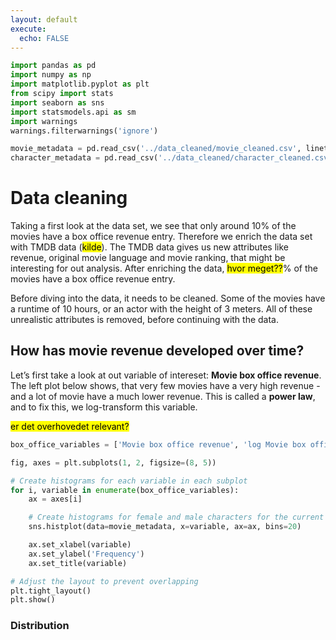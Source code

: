 ```yaml
---
layout: default
execute:
  echo: FALSE
---
```


```python
import pandas as pd
import numpy as np
import matplotlib.pyplot as plt
from scipy import stats
import seaborn as sns
import statsmodels.api as sm
import warnings
warnings.filterwarnings('ignore')
```

```python
movie_metadata = pd.read_csv('../data_cleaned/movie_cleaned.csv', lineterminator='\n')
character_metadata = pd.read_csv('../data_cleaned/character_cleaned.csv')
```

# Data cleaning

Taking a first look at the data set, we see that only around 10% of the movies have a box office revenue entry. Therefore we enrich the data set with TMDB data (<mark>kilde</mark>). The TMDB data gives us new attributes like revenue, original movie language and movie ranking, that might be interesting for out analysis. After enriching the data, <mark>hvor meget??</mark>% of the movies have a box office revenue entry.

Before diving into the data, it needs to be cleaned. Some of the movies have a runtime of 10 hours, or an actor with the height of 3 meters. All of these unrealistic attributes is removed, before continuing with the data.

## How has movie revenue developed over time?

Let's first take a look at out variable of intereset: **Movie box office revenue**. The left plot below shows, that very few movies have a very high revenue - and a lot of movie have a much lower revenue. This is called a **power law**, and to fix this, we log-transform this variable.

<mark>er det overhovedet relevant?</mark>


```python
box_office_variables = ['Movie box office revenue', 'log Movie box office revenue']

fig, axes = plt.subplots(1, 2, figsize=(8, 5))

# Create histograms for each variable in each subplot
for i, variable in enumerate(box_office_variables):
    ax = axes[i]

    # Create histograms for female and male characters for the current variable
    sns.histplot(data=movie_metadata, x=variable, ax=ax, bins=20)

    ax.set_xlabel(variable)
    ax.set_ylabel('Frequency')
    ax.set_title(variable)

# Adjust the layout to prevent overlapping
plt.tight_layout()
plt.show()
```



### Distribution
